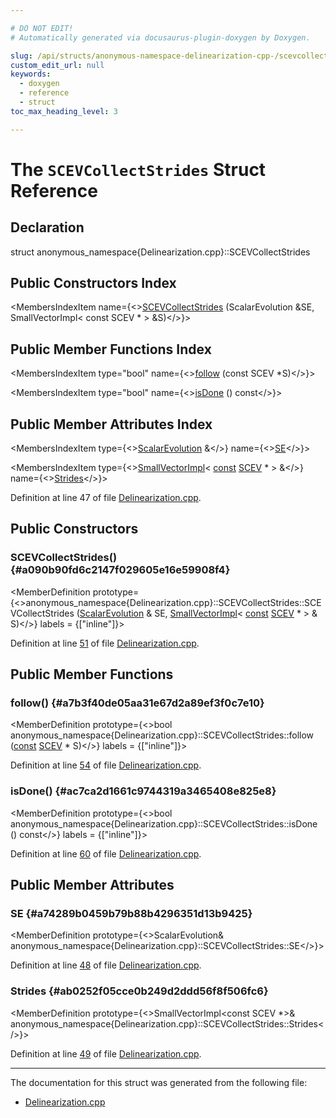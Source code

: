 ```yaml
---

# DO NOT EDIT!
# Automatically generated via docusaurus-plugin-doxygen by Doxygen.

slug: /api/structs/anonymous-namespace-delinearization-cpp-/scevcollectstrides
custom_edit_url: null
keywords:
  - doxygen
  - reference
  - struct
toc_max_heading_level: 3

---
```





# The `SCEVCollectStrides` Struct Reference

<DoxygenPage pluginConfig={pluginConfig}>



## Declaration

<CodeBlock>struct anonymous_namespace{Delinearization.cpp}::SCEVCollectStrides</CodeBlock>

## Public Constructors Index

<MembersIndex>

<MembersIndexItem
  name={<><a href="#a090b90fd6c2147f029605e16e59908f4">SCEVCollectStrides</a> (ScalarEvolution &amp;SE, SmallVectorImpl&lt; const SCEV &#42; &gt; &amp;S)</>}>
</MembersIndexItem>

</MembersIndex>

## Public Member Functions Index

<MembersIndex>

<MembersIndexItem
  type="bool"
  name={<><a href="#a7b3f40de05aa31e67d2a89ef3f0c7e10">follow</a> (const SCEV &#42;S)</>}>
</MembersIndexItem>

<MembersIndexItem
  type="bool"
  name={<><a href="#ac7ca2d1661c9744319a3465408e825e8">isDone</a> () const</>}>
</MembersIndexItem>

</MembersIndex>

## Public Member Attributes Index

<MembersIndex>

<MembersIndexItem
  type={<><a href="/docs/api/classes/llvm/scalarevolution">ScalarEvolution</a> &amp;</>}
  name={<><a href="#a74289b0459b79b88b4296351d13b9425">SE</a></>}>
</MembersIndexItem>

<MembersIndexItem
  type={<><a href="/docs/api/classes/llvm/smallvectorimpl">SmallVectorImpl</a>&lt; <a href="/docs/api/files/lib/lib/target/lib/target/aarch64/aarch64promoteconstant-cpp/#a90f8350fecae261c25be85d38b451bff">const</a> <a href="/docs/api/classes/llvm/scev">SCEV</a> &#42; &gt; &amp;</>}
  name={<><a href="#ab0252f05cce0b249d2ddd56f8f506fc6">Strides</a></>}>
</MembersIndexItem>

</MembersIndex>


Definition at line 47 of file <a href="/docs/api/files/lib/lib/analysis/delinearization-cpp">Delinearization.cpp</a>.

<SectionDefinition>

## Public Constructors

### SCEVCollectStrides() {#a090b90fd6c2147f029605e16e59908f4}

<MemberDefinition
  prototype={<>anonymous&#95;namespace&#123;Delinearization.cpp&#125;::SCEVCollectStrides::SCEVCollectStrides (<a href="/docs/api/classes/llvm/scalarevolution">ScalarEvolution</a> &amp; SE, <a href="/docs/api/classes/llvm/smallvectorimpl">SmallVectorImpl</a>&lt; <a href="/docs/api/files/lib/lib/target/lib/target/aarch64/aarch64promoteconstant-cpp/#a90f8350fecae261c25be85d38b451bff">const</a> <a href="/docs/api/classes/llvm/scev">SCEV</a> &#42; &gt; &amp; S)</>}
  labels = {["inline"]}>

Definition at line <a href="/docs/api/files/lib/lib/analysis/delinearization-cpp/#l00051">51</a> of file <a href="/docs/api/files/lib/lib/analysis/delinearization-cpp">Delinearization.cpp</a>.
</MemberDefinition>

</SectionDefinition>

<SectionDefinition>

## Public Member Functions

### follow() {#a7b3f40de05aa31e67d2a89ef3f0c7e10}

<MemberDefinition
  prototype={<>bool anonymous&#95;namespace&#123;Delinearization.cpp&#125;::SCEVCollectStrides::follow (<a href="/docs/api/files/lib/lib/target/lib/target/aarch64/aarch64promoteconstant-cpp/#a90f8350fecae261c25be85d38b451bff">const</a> <a href="/docs/api/classes/llvm/scev">SCEV</a> &#42; S)</>}
  labels = {["inline"]}>

Definition at line <a href="/docs/api/files/lib/lib/analysis/delinearization-cpp/#l00054">54</a> of file <a href="/docs/api/files/lib/lib/analysis/delinearization-cpp">Delinearization.cpp</a>.
</MemberDefinition>

### isDone() {#ac7ca2d1661c9744319a3465408e825e8}

<MemberDefinition
  prototype={<>bool anonymous&#95;namespace&#123;Delinearization.cpp&#125;::SCEVCollectStrides::isDone () const</>}
  labels = {["inline"]}>

Definition at line <a href="/docs/api/files/lib/lib/analysis/delinearization-cpp/#l00060">60</a> of file <a href="/docs/api/files/lib/lib/analysis/delinearization-cpp">Delinearization.cpp</a>.
</MemberDefinition>

</SectionDefinition>

<SectionDefinition>

## Public Member Attributes

### SE {#a74289b0459b79b88b4296351d13b9425}

<MemberDefinition
  prototype={<>ScalarEvolution&amp; anonymous&#95;namespace&#123;Delinearization.cpp&#125;::SCEVCollectStrides::SE</>}>

Definition at line <a href="/docs/api/files/lib/lib/analysis/delinearization-cpp/#l00048">48</a> of file <a href="/docs/api/files/lib/lib/analysis/delinearization-cpp">Delinearization.cpp</a>.
</MemberDefinition>

### Strides {#ab0252f05cce0b249d2ddd56f8f506fc6}

<MemberDefinition
  prototype={<>SmallVectorImpl&lt;const SCEV &#42;&gt;&amp; anonymous&#95;namespace&#123;Delinearization.cpp&#125;::SCEVCollectStrides::Strides</>}>

Definition at line <a href="/docs/api/files/lib/lib/analysis/delinearization-cpp/#l00049">49</a> of file <a href="/docs/api/files/lib/lib/analysis/delinearization-cpp">Delinearization.cpp</a>.
</MemberDefinition>

</SectionDefinition>

<hr/>

The documentation for this struct was generated from the following file:

<ul>
<li><a href="/docs/api/files/lib/lib/analysis/delinearization-cpp">Delinearization.cpp</a></li>
</ul>

</DoxygenPage>
